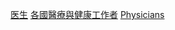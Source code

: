 {{Commonscat|Physicians by country}}
{{Categories by country|nocat}}

[[Category:医生|]]
[[Category:各國醫療與健康工作者|]]
[[Category:按國籍分類|Physicians]]